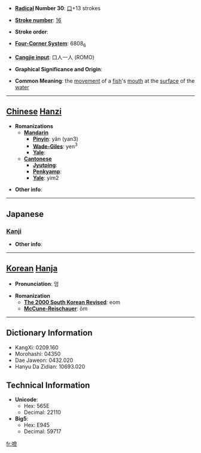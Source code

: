 * '''[[Wiktionary:Chinese radical index| Radical]] Number 30''': [[Wiktionary:Chinese radical index 口|口]]+13 strokes

* '''[[Wiktionary:Chinese total strokes index|Stroke number]]''': [[Wiktionary:Chinese total strokes index 16|16]]

* '''Stroke order''': 

* '''[[Wiktionary:Chinese four corner index|Four-Corner System]]''': 6808<sub>6</sub>

* '''[[Wiktionary:Chinese Cangjie index|Cangjie input]]''': 口人一人 (ROMO)

* '''Graphical Significance and Origin''': 

* '''Common Meaning''': the [[movement]] of a [[fish]]'s [[mouth]] at the [[surface]] of the [[water]]

----

== [[Chinese]] [[Hanzi]] ==

* '''Romanizations'''
** '''[[Mandarin]]'''
*** '''[[Pinyin]]''': yǎn (yan3)
*** '''[[Wade-Giles]]''': yen<sup>3</sup>
*** '''[[Yale]]''': 
** '''[[Cantonese]]'''
*** '''[[Jyutping]]''':
*** '''[[Penkyamp]]''': 
*** '''[[Yale]]''': yim2

* '''Other info''': 

----

==Japanese==
===[[Kanji]]===
{{kanji|on readings=[[げん]] (gen)
|kun readings=[[あぎとう]] (agitou), [[はげしい]] (hageshii)
}}

* '''Other info''':  

----

== [[Korean]] [[Hanja]] ==

* '''Pronunciation''': 엄

* '''Romanization'''
** '''[[The 2000 South Korean Revised Romanization|The 2000 South Korean Revised]]''': eom
** '''[[McCune-Reischauer]]''': ŏm

----

== Dictionary Information ==

* KangXi: 0209.160
* Morohashi: 04350
* Dae Jaweon: 0432.020
* Hanyu Da Zidian: 10693.020

== Technical Information ==

* '''Unicode''':
** Hex: 565E
** Decimal: 22110
* '''Big5''':
** Hex: E945
** Decimal: 59717

[[fr:噞]]